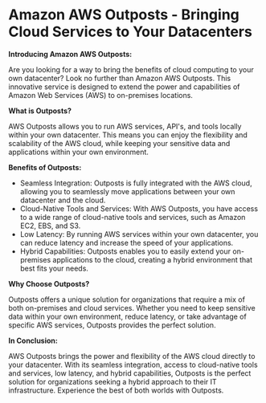  


# Amazon AWS Outposts - Bringing Cloud Services to Your Datacenters

**Introducing Amazon AWS Outposts:**

Are you looking for a way to bring the benefits of cloud computing to your own datacenter? Look no further than Amazon AWS Outposts. This innovative service is designed to extend the power and capabilities of Amazon Web Services (AWS) to on-premises locations.

**What is Outposts?**

AWS Outposts allows you to run AWS services, API's, and tools locally within your own datacenter. This means you can enjoy the flexibility and scalability of the AWS cloud, while keeping your sensitive data and applications within your own environment.

**Benefits of Outposts:** 

- Seamless Integration: Outposts is fully integrated with the AWS cloud, allowing you to seamlessly move applications between your own datacenter and the cloud.
- Cloud-Native Tools and Services: With AWS Outposts, you have access to a wide range of cloud-native tools and services, such as Amazon EC2, EBS, and S3.
- Low Latency: By running AWS services within your own datacenter, you can reduce latency and increase the speed of your applications.
- Hybrid Capabilities: Outposts enables you to easily extend your on-premises applications to the cloud, creating a hybrid environment that best fits your needs.

**Why Choose Outposts?**

Outposts offers a unique solution for organizations that require a mix of both on-premises and cloud services. Whether you need to keep sensitive data within your own environment, reduce latency, or take advantage of specific AWS services, Outposts provides the perfect solution.

**In Conclusion:**

AWS Outposts brings the power and flexibility of the AWS cloud directly to your datacenter. With its seamless integration, access to cloud-native tools and services, low latency, and hybrid capabilities, Outposts is the perfect solution for organizations seeking a hybrid approach to their IT infrastructure. Experience the best of both worlds with Outposts. 